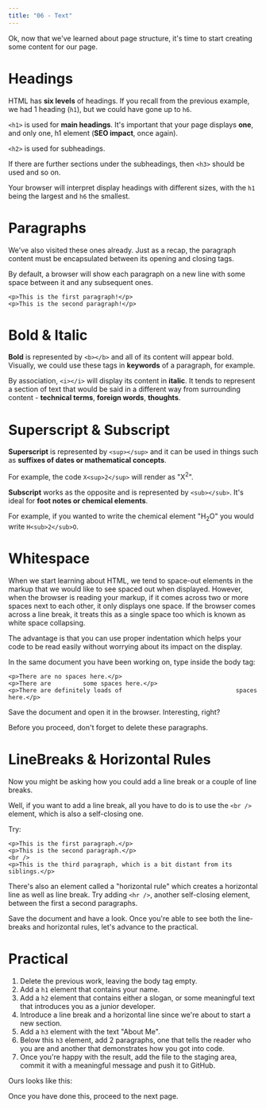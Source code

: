 ```yaml
---
title: "06 - Text"
---
```


Ok, now that we've learned about page structure, it's time to start creating some content for our page.


# Headings

HTML has **six levels** of headings. If you recall from the previous example, we had 1 heading (`h1`), but we could have gone up to `h6`.

`<h1>` is used for **main headings**. It's important that your page displays **one**, and only one, h1 element (**SEO impact**, once again).

`<h2>` is used for subheadings.

If there are further sections under the subheadings, then `<h3>` should be used and so on.

Your browser will interpret display headings with different sizes, with the `h1` being the largest and `h6` the smallest.


# Paragraphs

We've also visited these ones already.
Just as a recap, the paragraph content must be encapsulated between its opening and closing tags.

By default, a browser will show each paragraph on a new line with some space between it and any subsequent ones.

```
<p>This is the first paragraph!</p>
<p>This is the second paragraph!</p>
```


# Bold & Italic

**Bold** is represented by `<b></b>` and all of its content will appear bold.
Visually, we could use these tags in **keywords** of a paragraph, for example.

By association, `<i></i>` will display its content in **italic**.
It tends to represent a section of text that would be said in a different way from surrounding content - **technical terms**, **foreign words**, **thoughts**.


# Superscript & Subscript

**Superscript** is represented by `<sup></sup>` and it can be used in things such as **suffixes of dates or mathematical concepts**.

For example, the code `X<sup>2</sup>` will render as "X<sup>2</sup>".

**Subscript** works as the opposite and is represented by `<sub></sub>`. It's ideal for **foot notes or chemical elements**.

For example, if you wanted to write the chemical element "H<sub>2</sub>O" you would write `H<sub>2</sub>O`.


# Whitespace

When we start learning about HTML, we tend to space-out elements in the markup that we would like to see spaced out when displayed.
However, when the browser is reading your markup, if it comes across two or more spaces next to each other, it only displays one space. 
If the browser comes across a line break, it treats this as a single space too which is known as white space collapsing.

The advantage is that you can use proper indentation which helps your code to be read easily without worrying about its impact on the display.

In the same document you have been working on, type inside the body tag:

```
<p>There are no spaces here.</p>
<p>There are         some spaces here.</p>
<p>There are definitely loads of                                spaces here.</p>
```

Save the document and open it in the browser. Interesting, right?

Before you proceed, don't forget to delete these paragraphs.


# LineBreaks & Horizontal Rules

Now you might be asking how you could add a line break or a couple of line breaks.

Well, if you want to add a line break, all you have to do is to use the `<br />` element, which is also a self-closing one.

Try:

```
<p>This is the first paragraph.</p>
<p>This is the second paragraph.</p>
<br />
<p>This is the third paragraph, which is a bit distant from its siblings.</p>
```

There's also an element called a "horizontal rule" which creates a horizontal line as well as line break.
Try adding `<hr />`, another self-closing element, between the first a second paragraphs.

Save the document and have a look. Once you're able to see both the line-breaks and horizontal rules, let's advance to the practical.

# Practical

1. Delete the previous work, leaving the body tag empty.
2. Add a `h1` element that contains your name.
3. Add a `h2` element that contains either a slogan, or some meaningful text that introduces you as a junior developer.
4. Introduce a line break and a horizontal line since we're about to start a new section.
5. Add a `h3` element with the text "About Me".
6. Below this `h3` element, add 2 paragraphs, one that tells the reader who you are and another that demonstrates how you got into code.
7. Once you're happy with the result, add the file to the staging area, commit it with a meaningful message and push it to GitHub.

Ours looks like this:

<CodePen id="WNXmJvX" title="HTML - text" />

Once you have done this, proceed to the next page.